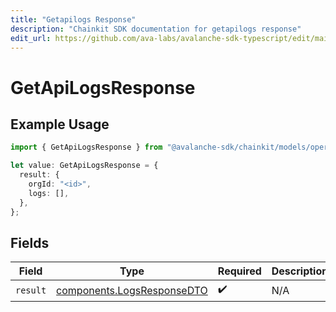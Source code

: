 ```yaml
---
title: "Getapilogs Response"
description: "Chainkit SDK documentation for getapilogs response"
edit_url: https://github.com/ava-labs/avalanche-sdk-typescript/edit/main/chainkit/docs/models/operations/getapilogsresponse.md
---
```


# GetApiLogsResponse

## Example Usage

```typescript
import { GetApiLogsResponse } from "@avalanche-sdk/chainkit/models/operations";

let value: GetApiLogsResponse = {
  result: {
    orgId: "<id>",
    logs: [],
  },
};
```

## Fields

| Field                                                                    | Type                                                                     | Required                                                                 | Description                                                              |
| ------------------------------------------------------------------------ | ------------------------------------------------------------------------ | ------------------------------------------------------------------------ | ------------------------------------------------------------------------ |
| `result`                                                                 | [components.LogsResponseDTO](https://github.com/ava-labs/avalanche-sdk-typescript/blob/main/chainkit/models/components/logsresponsedto.md) | :heavy_check_mark:                                                       | N/A                                                                      |